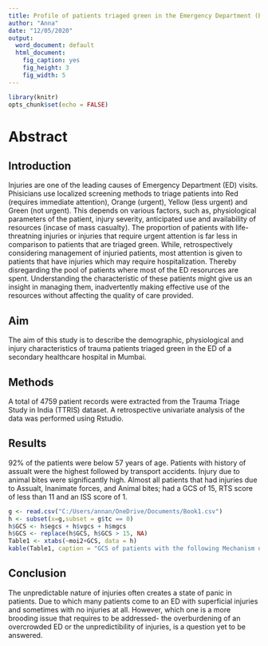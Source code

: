 ```yaml
---
title: Profile of patients triaged green in the Emergency Department (ED) of a secondary care hospital in Mumbai
author: "Anna"
date: "12/05/2020"
output:
  word_document: default
  html_document: 
    fig_caption: yes
    fig_height: 3
    fig_width: 5
---
```



```r
library(knitr)
opts_chunk$set(echo = FALSE)
```

# Abstract

## Introduction

Injuries are one of the leading causes of Emergency Department (ED) visits. Phisicians use localized screening methods to triage patients into Red (requires immediate attention), Orange (urgent), Yellow (less urgent) and Green (not urgent). This depends on various factors, such as, physiological parameters of the patient, injury severity, anticipated use and availability of resources (incase of mass casualty). The proportion of patients with life-threatning injuries or injuries that require urgent attention is far less in comparison to patients that are triaged green. While, retrospectively considering management of injuried patients, most attention is given to patients that have injuries which may require hospitalization. Thereby disregarding the pool of patients where most of the ED resorurces are spent. Understanding the characteristic of these patients might give us an insight in managing them, inadvertently making effective use of the resources without affecting the quality of care provided.

## Aim

The aim of this study is to describe the demographic, physiological and injury characteristics of trauma patients triaged green in the ED of a secondary healthcare hospital in Mumbai.

## Methods

A total of 4759 patient records were extracted from the Trauma Triage Study in India (TTRIS) dataset. A retrospective univariate analysis of the data was performed using Rstudio. 

## Results

92% of the patients were below 57 years of age. Patients with history of assualt were the highest followed by transport accidents. Injury due to animal bites were significantly high. Almost all patients that had injuries due to Assualt, Inanimate forces, and Animal bites; had a GCS of 15, RTS score of less than 11 and an ISS score of 1. 

```r
g <- read.csv("C:/Users/annan/OneDrive/Documents/Book1.csv")
h <- subset(x=g,subset = g$tc == 0)
h$GCS <- h$egcs + h$vgcs + h$mgcs
h$GCS <- replace(h$GCS, h$GCS > 15, NA)
Table1 <- xtabs(~moi2+GCS, data = h)
kable(Table1, caption = "GCS of patients with the following Mechanism of Injuries")
```

## Conclusion

The unpredictable nature of injuries often creates a state of panic in patients. Due to which many patients come to an ED with superficial injuries and sometimes with no injuries at all. However, which one is a more brooding issue that requires to be addressed- the overburdening of an overcrowded ED or the unpredictibility of injuries, is a question yet to be answered.